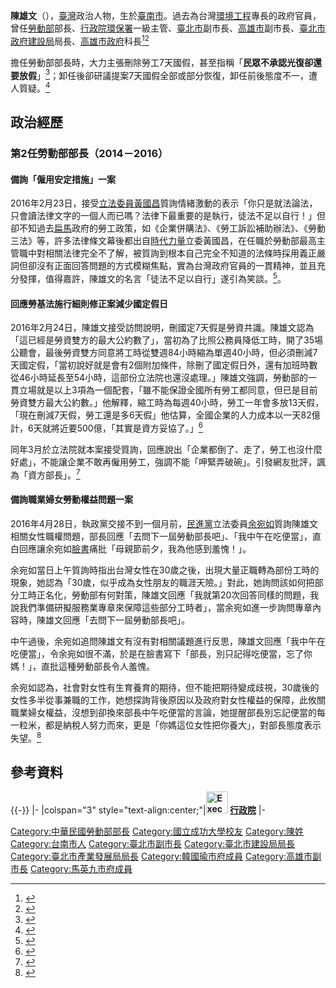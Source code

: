 {{Infobox Officeholder
| name        = 陳雄文
| image       = 第2任勞動部部長陳雄文.jpg
| image_size  = 200px
| office      = {{KAO}}第3屆[[高雄市市長|副市長]]<ref>{{Cite web |url=https://news.tvbs.com.tw/politics/1184205 |title=前勞動部長陳雄文接高雄市副市長，16日生效。 |access-date=2019-08-16 |archive-date=2019-08-28 |dead-url=no |archive-url=https://web.archive.org/web/20190828120418/https://news.tvbs.com.tw/politics/1184205 }}</ref>
| term_start  = 2019年8月16日
| alongside   = [[李四川|李四川]]及[[葉匡時|葉匡時]]
| term_end    = 2020年6月12日
| 1blankname  = 市長
| 1namedata   = [[韓國瑜|韓國瑜]]
| predecessor = [[洪東煒|洪東煒]]
| successor   = 王世芳（代理）<br> [[羅達生（副市長）|羅達生]]（正任）<br>[[林欽榮|林欽榮]]（正任）<br>[[史哲|史哲]]（正任）
| office1     ={{ROC}}第2任[[中華民國勞動部|勞動部]]部長
| term_start1 =2014年8月22日
| term_end1   =2016年5月20日
|premierroc1 = [[江宜樺|江宜樺]]{{to}}[[毛治國|毛治國]]{{to}}[[張善政|張善政]]
| successor1  =[[郭芳煜|郭芳煜]]
| predecessor1=[[潘世偉_(1955年)|潘世偉]]（正任）<br>[[郝鳳鳴|郝鳳鳴]]（代理）
| sex         = 男
| birth_date  = {{birth date and age|1954|7|12}}
| birth_place = {{ROC|臺灣省}}[[臺南市_(省轄市)|臺南市]]
| death_date  =
| death_place =
| Native place =
| nationality = {{ROC}}
| party       = {{KMT}}
| relatives   = 
| parents     = 
| spouse      = 
| educate =
*[[國立成功大學|國立成功大學]]土木工程學系學士
*[[國立成功大學|國立成功大學]]環境工程研究所碩士
| past =
*[[公務人員高等考試|公務人員高等考試]]環境工程科及格、環境工程技師資格
*[[公務人員特種考試|公務人員特種考試]]甲等考試環境管理人員科及格
*[[高雄市政府|高雄市政府]]工務局股長
*高雄市政府環境保護局科長
*[[行政院環保署|行政院環保署]]空保處處長
*行政院環保署廢管處處長
*行政院環保署綜合計畫處處長
*行政院環保署環境檢驗所所長
*[[台北市政府建設局|台北市政府建設局]]局長
*[[台北市政府產業發展局|台北市政府產業發展局]]局長
*[[臺北市|臺北市]]副市長
*[[中華民國勞動部|勞動部]]部長<br>{{blue|（2014年8月20日－2016年5月20日）}}
}}

'''陳雄文'''（{{bd|1954年|7月12日|||}}），[[臺灣|臺灣]]政治人物，生於[[臺南市|臺南市]]。過去為台灣[[環境工程|環境工程]]專長的政府官員，曾任[[中華民國勞動部|勞動部]]部長、[[行政院環保署|行政院環保署]]一級主管、[[臺北市|臺北市]]副市長、[[高雄市|高雄市]]副市長、[[臺北市政府建設局|臺北市政府建設局]]局長、[[高雄市政府|高雄市政府]]科長<ref>{{cite news|author=黃邦平、李欣芳、王文萱|title=「他是誰啊？」 勞團批陳雄文外行 等同向勞工宣戰|url=http://news.ltn.com.tw/news/life/paper/806263|accessdate=2016-04-30|newspaper=[[自由時報|自由時報]]|date=2014-08-21|archive-date=2019-04-20|archive-url=https://web.archive.org/web/20190420065811/https://news.ltn.com.tw/news/life/paper/806263|dead-url=no}}</ref><ref>{{cite news|author=何哲欣、黃揚明|title=陳雄文環工背景卻要管勞工　立委：嚇一跳|url=http://www.appledaily.com.tw/realtimenews/article/new/20140820/454992/|accessdate=2014-10-21|newspaper=[[臺灣蘋果日報|臺灣蘋果日報]]|date=2014-08-20|archive-date=2017-06-23|archive-url=https://web.archive.org/web/20170623191353/http://www.appledaily.com.tw/realtimenews/article/new/20140820/454992/|dead-url=no}}</ref>

擔任勞動部部長時，大力主張刪除勞工7天國假，甚至指稱「'''民眾不承認光復卻還要放假'''」<ref>{{Cite news|url=https://news.ebc.net.tw/News/Article/16217|title=砍7天假！ 陳雄文：不認光復還想放光復假？|author=|date=2016-03-28|work=東森新聞|accessdate=|archive-date=2019-01-24|archive-url=https://web.archive.org/web/20190124152246/https://news.ebc.net.tw/News/Article/16217|dead-url=no}}</ref>；卸任後卻研議提案7天國假全部或部分恢復，卸任前後態度不一，遭人質疑。<ref>{{Cite news|url=https://www.chinatimes.com/newspapers/20190117000579-260118|title=國民黨研議提案 討回7天國假|author=|date=2019-01-17|work=中國時報|accessdate=|archive-date=2019-04-20|archive-url=https://web.archive.org/web/20190420032415/https://www.chinatimes.com/newspapers/20190117000579-260118|dead-url=no}}</ref>

== 政治經歷 ==

=== 第2任勞動部部長（2014－2016） ===

====備詢「僱用安定措施」一案====
2016年2月23日，接受[[立法委員|立法委員]][[黃國昌|黃國昌]]質詢情緒激動的表示「你只是就法論法，只會讀法律文字的一個人而已嗎？法律下最重要的是執行，徒法不足以自行！」但卻不知過去[[陳水扁政府|扁]][[馬英九政府|馬]]政府的勞工政策，如《企業併購法》、《勞工訴訟補助辦法》、《勞動三法》等，許多法律條文幕後都出自[[時代力量|時代力量]]立委黃國昌，在任職於勞動部最高主管職中對相關法律完全不了解，被質詢到根本自己完全不知道的法條時採用義正嚴詞但卻沒有正面回答問題的方式模糊焦點，實為台灣政府官員的一貫精神，並且充分發揮，值得嘉許，陳雄文的名言「徒法不足以自行」遂引為笑談。<ref>{{cite news|author=朱蒲青|title=專訪／部長糗大了！勞動部政績出自黃國昌之手|url=http://www.peoplenews.tw/news/8b847f42-a5ca-4aae-9dff-336060fe64dd|accessdate=2016-02-23|newspaper=[[民報|民報]]|date=2016-02-23|archive-date=2019-03-29|archive-url=https://web.archive.org/web/20190329234209/https://www.peoplenews.tw/news/8b847f42-a5ca-4aae-9dff-336060fe64dd|dead-url=no}}</ref>。

====回應勞基法施行細則修正案減少國定假日====
2016年2月24日，陳雄文接受訪問說明，刪國定7天假是勞資共識。陳雄文認為「這已經是勞資雙方的最大公約數了」，當初為了比照公務員降低工時，開了35場公聽會，最後勞資雙方同意將工時從雙週84小時縮為單週40小時，但必須刪減7天國定假，「當初說好就是會有2個附加條件，除刪了國定假日外，還有加班時數從46小時延長至54小時，這部份立法院也還沒處理。」陳雄文強調，勞動部的一貫立場就是以上3項為一個配套，「雖不能保證全國所有勞工都同意，但已是目前勞資雙方最大公約數。」他解釋，縮工時為每週40小時，勞工一年會多放13天假，「現在刪減7天假，勞工還是多6天假」他估算，全國企業的人力成本以一天82億計，6天就將近要500億，「其實是資方妥協了。」<ref>{{cite web |author=黃捷 |url=https://anntw.com/articles/20160224-fUXy |title=刪國定7天假 陳雄文：是勞資共識 |date=2016-02-24 |newspaper=[[台灣醒報|台灣醒報]] |access-date=2016-02-25 |archive-date=2017-07-08 |archive-url=https://web.archive.org/web/20170708121029/https://anntw.com/articles/20160224-fUXy |dead-url=no }}</ref>

同年3月於立法院就本案接受質詢，回應說出「企業都倒了、走了，勞工也沒什麼好處」，不能讓企業不敢再僱用勞工，強調不能「呷緊弄破碗」。引發網友批評，諷為「資方部長」。<ref>{{cite news|url=http://www.ettoday.net/news/20160324/668769.htm|title=陳雄文滿口資方嗆不怕告　網友酸奇觀：資動部長很努力|date=2016-03-24|publisher=[[東森新聞雲|ETtoday]]|accessdate=2016-04-30|archive-date=2017-04-02|archive-url=https://web.archive.org/web/20170402162125/http://www.ettoday.net/news/20160324/668769.htm|dead-url=no}}</ref>

====備詢職業婦女勞動權益問題一案====
2016年4月28日，執政黨交接不到一個月前，[[民進黨|民進黨]]立法委員[[余宛如|余宛如]]質詢陳雄文相關女性職權問題，部長回應「去問下一屆勞動部長吧」、「我中午在吃便當」，直白回應讓余宛如[[臉書|臉書]]痛批「母親節前夕，我為他感到羞愧！」。

余宛如當日上午質詢時指出台灣女性在30歲之後，出現大量正職轉為部份工時的現象，她認為「30歲，似乎成為女性朋友的職涯天險。」對此，她詢問該如何把部分工時正名化，勞動部有何對策，陳雄文回應「我就第20次回答同樣的問題，我說我們準備研擬服務業專章來保障這些部分工時者」，當余宛如進一步詢問專章內容時，陳雄文回應「去問下一屆勞動部長吧」。

中午過後，余宛如追問陳雄文有沒有對相關議題進行反思，陳雄文回應「我中午在吃便當」，令余宛如很不滿，於是在臉書寫下「部長，別只記得吃便當，忘了你媽！」，直批這種勞動部長令人羞愧。

余宛如認為，社會對女性有生育養育的期待，但不能把期待變成歧視，30歲後的女性多半從事兼職的工作，她想探詢背後原因以及政府對女性權益的保障，此攸關職業婦女權益，沒想到卻換來部長中午吃便當的言論，她提醒部長別忘記便當的每一粒米，都是納稅人努力而來，更是「你媽這位女性把你養大」，對部長態度表示失望。<ref>{{cite news|url=http://n.yam.com/yam/politics/20160429/20160429679419.html|title=勞動部長低頭吃便當 女立委狠噹：別忘了你媽|author=陳映璇|date=2016-04-29|publisher=[[蕃薯藤|蕃薯藤新聞]]|accessdate=2016-04-29|archive-date=2017-04-02|archive-url=https://web.archive.org/web/20170402115748/http://n.yam.com/yam/politics/20160429/20160429679419.html|dead-url=no}}</ref>

==參考資料==
{{reflist}}

{{commons category|Chen Hsiung-wen}}

{{-}}
{{start box}}
{{s-gov|roc}}
|-
|colspan="3" style="text-align:center;"|'''[[File:Executive_Yuan,ROC_LOGO.svg|35px]] [[行政院|行政院]]'''
|-
{{s-before|[[郝鳳鳴|郝鳳鳴]]（代理）<br /><small>正任：'''[[潘世偉_(1955年)|潘世偉]]'''</small>}}
{{s-title|[[勞動部_(中華民國)|勞動部]]部長<br><small>第二任<br>2014年8月20日－2016年5月20日}}
{{s-after|[[郭芳煜|郭芳煜]]}}
{{end box}}
{{江宜樺內閣}}
{{毛治國內閣}}
{{張善政內閣}}
{{中國國民黨第十九屆中央委員會}}

[[Category:中華民國勞動部部長|Category:中華民國勞動部部長]]
[[Category:國立成功大學校友|Category:國立成功大學校友]]
[[Category:陳姓|Category:陳姓]]
[[Category:台南市人|Category:台南市人]]
[[Category:臺北市副市長|Category:臺北市副市長]]
[[Category:臺北市建設局局長|Category:臺北市建設局局長]]
[[Category:臺北市產業發展局局長|Category:臺北市產業發展局局長]]
[[Category:韓國瑜市府成員|Category:韓國瑜市府成員]]
[[Category:高雄市副市長|Category:高雄市副市長]]
[[Category:馬英九市府成員|Category:馬英九市府成員]]